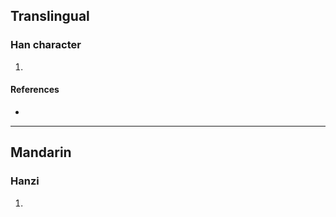 {{character info/new}}
==Translingual==

===Han character===
{{Han char|rn=94|rad=犬|as=04|sn=7|four=|canj=KHJB|ids=⿰犭巿}}

# {{defn|Han|sort=犬04}}

====References====
* {{Han ref|kx=0706.240|dkj=20264|dj=1119.170|hdz=21335.050|uh=72BB|ud=29371}}

----

==Mandarin==

===Hanzi===
{{cmn-hanzi|pin=[[bó]] ([[bo2]])|wg=po<sup>2</sup>}}

# {{defn|lang=cmn|sort=犬04}}
